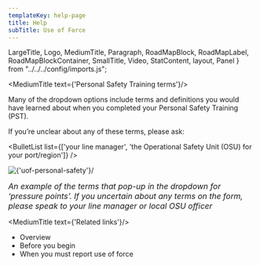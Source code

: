 ```yaml
---
templateKey: help-page
title: Help
subTitle: Use of Force
---
```

LargeTitle, Logo, MediumTitle, Paragraph, RoadMapBlock, RoadMapLabel, RoadMapBlockContainer, SmallTitle, Video, StatContent, layout, Panel } from "../../../config/imports.js";

<MediumTitle text={'Personal Safety Training terms'}/>

Many of the dropdown options include terms and definitions you would have learned about when you completed your Personal Safety Training (PST).

If you’re unclear about any of these terms, please ask:

<BulletList list={['your line manager', 'the Operational Safety Unit (OSU) for your port/region']} />

<div style={{marginBottom: "20px"}}>
    <Image source={'/images/help/uof/personal_safety.png'} alt={'uof-personal-safety'}/>
</div>

<p class="govuk-body"><i style="font-size: 16px">An example of the terms that pop-up in the dropdown for ‘pressure points’. If you uncertain about any terms on the form, please speak to your line manager or local OSU officer</i></p>

<MediumTitle text={'Related links'}/>

<ul class="govuk-list govuk-list--bullet">
	<li><Link class="govuk-link" to="/help/uof/">Overview</Link></li>
	<li><Link class="govuk-link" to="/help/uof/uof-before-you-begin/">Before you begin</Link></li>
	<li><Link class="govuk-link" to="/help/uof/uof-when-you-must-report-use-of-force/">When you must report use of force</Link></li>
</ul>